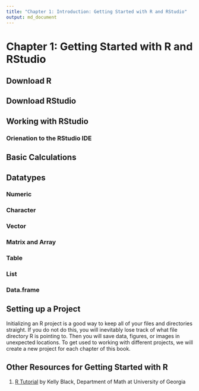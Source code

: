 ```yaml
---
title: "Chapter 1: Introduction: Getting Started with R and RStudio"
output: md_document
---
```


# Chapter 1: Getting Started with R and RStudio

## Download R

## Download RStudio

## Working with RStudio

### Orienation to the RStudio IDE

## Basic Calculations

## Datatypes

### Numeric

### Character 

### Vector

### Matrix and Array

### Table

### List

### Data.frame

## Setting up a Project

Initializing an R project is a good way to keep all of your files and directories straight. If you do not do this, you will inevitably lose track of what file directory R is pointing to. Then you will save data, figures, or images in unexpected locations. To get used to working with different projects, we will create a new project for each chapter of this book. 

## Other Resources for Getting Started with R

1. [R Tutorial](http://www.cyclismo.org/tutorial/R/input.html#reading-a-csv-file) by Kelly Black, Department of Math at University of Georgia

